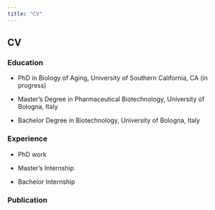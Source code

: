 ```yaml
---
title: "CV"
---
```


## CV

### Education

-   PhD in Biology of Aging, University of Southern California, CA (in progress)

-   Master's Degree in Pharmaceutical Biotechnology, University of Bologna, Italy

-   Bachelor Degree in Biotechnology, University of Bologna, Italy

### Experience

-   PhD work

-   Master's Internship

-   Bachelor Internship

### Publication

```r


```
